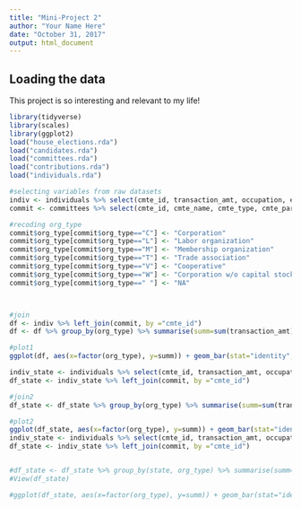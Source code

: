 ```yaml
---
title: "Mini-Project 2"
author: "Your Name Here"
date: "October 31, 2017"
output: html_document
---
```



## Loading the data

This project is so interesting and relevant to my life!

```r
library(tidyverse)
library(scales)
library(ggplot2)
load("house_elections.rda")
load("candidates.rda")
load("committees.rda")
load("contributions.rda")
load("individuals.rda")
```


```r
#selecting variables from raw datasets
indiv <- individuals %>% select(cmte_id, transaction_amt, occupation, employer, state) %>% filter(state=="MA")
commit <- committees %>% select(cmte_id, cmte_name, cmte_type, cmte_party_affiliation, org_type)

#recoding org_type
commit$org_type[commit$org_type=="C"] <- "Corporation"
commit$org_type[commit$org_type=="L"] <- "Labor organization"
commit$org_type[commit$org_type=="M"] <- "Membership organization"
commit$org_type[commit$org_type=="T"] <- "Trade association"
commit$org_type[commit$org_type=="V"] <- "Cooperative"
commit$org_type[commit$org_type=="W"] <- "Corporation w/o capital stock"
commit$org_type[commit$org_type==" "] <- "NA"



#join
df <- indiv %>% left_join(commit, by ="cmte_id")
df <- df %>% group_by(org_type) %>% summarise(summ=sum(transaction_amt)) %>% filter(org_type %in% c("Corporation", "Labor organization", "Membership organization", "Trade association", "Cooperative", "Corporation w/o capital stock"))

#plot1
ggplot(df, aes(x=factor(org_type), y=summ)) + geom_bar(stat="identity", aes(fill=factor(org_type))) + theme(axis.text.x=element_text(angle=90, hjust=1))
```




```r
indiv_state <- individuals %>% select(cmte_id, transaction_amt, occupation, employer, state)
df_state <- indiv_state %>% left_join(commit, by ="cmte_id")

#join2
df_state <- df_state %>% group_by(org_type) %>% summarise(summ=sum(transaction_amt)) %>% filter(org_type %in% c("Corporation", "Labor organization", "Membership organization", "Trade association", "Cooperative", "Corporation w/o capital stock"))

#plot2
ggplot(df_state, aes(x=factor(org_type), y=summ)) + geom_bar(stat="identity", aes(fill=factor(org_type))) + theme(axis.text.x=element_text(angle=90, hjust=1)) +   facet_wrap(~state)
indiv_state <- individuals %>% select(cmte_id, transaction_amt, occupation, employer, state)
df_state <- indiv_state %>% left_join(commit, by ="cmte_id")


#df_state <- df_state %>% group_by(state, org_type) %>% summarise(summ=sum(transaction_amt)) %>% filter(org_type != "NA", state !=" ")
#View(df_state)

#ggplot(df_state, aes(x=factor(org_type), y=summ)) + geom_bar(stat="identity", aes(fill=factor(org_type))) + theme(axis.text.x=element_text(angle=90, hjust=1)) +   facet_wrap(~state)

```

